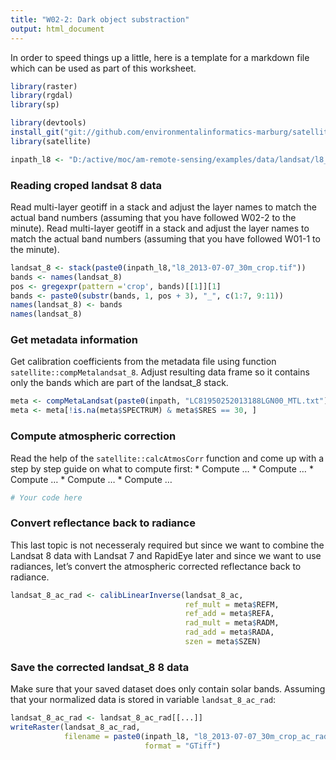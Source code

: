 ```yaml
---
title: "W02-2: Dark object substraction"
output: html_document
---
```


In order to speed things up a little, here is a template for a markdown file
which can be used as part of this worksheet.

```r
library(raster)
library(rgdal)
library(sp)

library(devtools)
install_git("git://github.com/environmentalinformatics-marburg/satellite")
library(satellite)

inpath_l8 <- "D:/active/moc/am-remote-sensing/examples/data/landsat/l8_2013-07-07/"
```

### Reading croped landsat 8 data
Read multi-layer geotiff in a stack and adjust the layer names to match the 
actual band numbers (assuming that you have followed W02-2 to the minute).
Read multi-layer geotiff in a stack and adjust the layer names to match the 
actual band numbers (assuming that you have followed W01-1 to the minute).
```r
landsat_8 <- stack(paste0(inpath_l8,"l8_2013-07-07_30m_crop.tif"))
bands <- names(landsat_8)
pos <- gregexpr(pattern ='crop', bands)[[1]][1]
bands <- paste0(substr(bands, 1, pos + 3), "_", c(1:7, 9:11))
names(landsat_8) <- bands
names(landsat_8)
```

### Get metadata information
Get calibration coefficients from the metadata file using function 
`satellite::compMetalandsat_8`. Adjust resulting data frame so it contains only
the bands which are part of the landsat_8 stack.
```r
meta <- compMetaLandsat(paste0(inpath, "LC81950252013188LGN00_MTL.txt"))
meta <- meta[!is.na(meta$SPECTRUM) & meta$SRES == 30, ]

```

### Compute atmospheric correction
Read the help of the `satellite::calcAtmosCorr` function and come up with a step
by step guide on what to compute first:
 * Compute ...
 * Compute ...
 * Compute ...
 * Compute ...
 * Compute ...
```r
# Your code here
```

### Convert reflectance back to radiance
This last topic is not necesseraly required but since we want to combine the
Landsat 8 data with Landsat 7 and RapidEye later and since we want to use
radiances, let's convert the atmospheric corrected reflectance back to
radiance.
```r
landsat_8_ac_rad <- calibLinearInverse(landsat_8_ac,
                                       ref_mult = meta$REFM, 
                                       ref_add = meta$REFA,
                                       rad_mult = meta$RADM,
                                       rad_add = meta$RADA,
                                       szen = meta$SZEN)
```

### Save the corrected landsat_8 8 data
Make sure that your saved dataset does only contain solar bands. Assuming that 
your normalized data is stored in variable `landsat_8_ac_rad`:
```r
landsat_8_ac_rad <- landsat_8_ac_rad[[...]]
writeRaster(landsat_8_ac_rad, 
            filename = paste0(inpath_l8, "l8_2013-07-07_30m_crop_ac_rad.tif"),
                              format = "GTiff")
```

